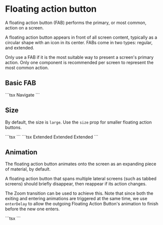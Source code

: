 
# Floating action button

<p className="description">
  A floating action button (FAB) performs the primary, or most common, action on
  a screen.
</p>

A floating action button appears in front of all screen content, typically as a circular shape with an icon in its center.
FABs come in two types: regular, and extended.

Only use a FAB if it is the most suitable way to present a screen's primary action.
Only one component is recommended per screen to represent the most common action.

## Basic FAB

<FloatingActionButtons />
```tsx
<Fab color="primary" aria-label="add">
  <AddIcon />
</Fab>
<Fab color="secondary" aria-label="edit">
  <EditIcon />
</Fab>
<Fab variant="extended">
  <NavigationIcon sx={{ mr: 1 }} />
  Navigate
</Fab>
<Fab disabled aria-label="like">
  <FavoriteIcon />
</Fab>
```

## Size

By default, the size is `large`. Use the `size` prop for smaller floating action buttons.

<FloatingActionButtonSize />
```tsx
<Fab size="small" color="secondary" aria-label="add">
  <AddIcon />
</Fab>
<Fab size="medium" color="secondary" aria-label="add">
  <AddIcon />
</Fab>
<Fab color="secondary" aria-label="add">
  <AddIcon />
</Fab>
```

<FloatingActionButtonExtendedSize />
```tsx
<Fab variant="extended" size="small" color="primary" aria-label="add">
  <NavigationIcon sx={{ mr: 1 }} />
  Extended
</Fab>
<Fab variant="extended" size="medium" color="primary" aria-label="add">
  <NavigationIcon sx={{ mr: 1 }} />
  Extended
</Fab>
<Fab variant="extended" color="primary" aria-label="add">
  <NavigationIcon sx={{ mr: 1 }} />
  Extended
</Fab>
```

## Animation

The floating action button animates onto the screen as an expanding piece of material, by default.

A floating action button that spans multiple lateral screens (such as tabbed screens) should briefly disappear,
then reappear if its action changes.

The Zoom transition can be used to achieve this. Note that since both the exiting and entering
animations are triggered at the same time, we use `enterDelay` to allow the outgoing Floating Action Button's
animation to finish before the new one enters.

<FloatingActionButtonZoom />
```tsx
<FloatingActionButtonZoom />
```
